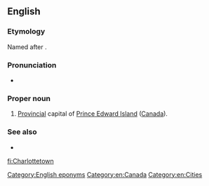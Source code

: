 ==English==

===Etymology===
Named after {{w|Queen Charlotte}}. 

===Pronunciation===
* {{IPA|/ˈʃɑɹlɪtaʊn/}}

===Proper noun===
{{en-proper noun|head=[[Charlotte]][[town]]}}

# [[provincial|Provincial]] capital of [[Prince Edward Island]] ([[Canada]]).

===See also===
* {{pedia}}

[[Category:English eponyms]]
[[Category:en:Canada]]
[[Category:en:Cities]]

[[fi:Charlottetown]]